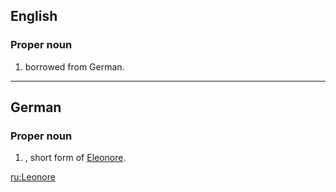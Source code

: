 ==English==

===Proper noun===
{{en-proper noun}}

# {{given name|female}} borrowed from German.

----

==German==

===Proper noun===
{{head|de|proper noun}}

# {{given name|female|lang=de}}, short form of [[Eleonore]].

[[ru:Leonore]]